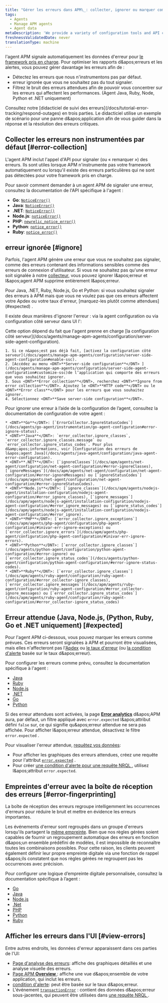 ```yaml
---
title: "Gérer les erreurs dans APM\_: collecter, ignorer ou marquer comme prévu"
tags:
  - Agents
  - Manage APM agents
  - Agent data
metaDescription: 'We provide a variety of configuration tools and API calls to create, ignore, or mark errors as expected.'
freshnessValidatedDate: never
translationType: machine
---
```


l&apos;agent APM signale automatiquement les données d&apos;erreur pour [le framework pris en charge](/docs/agents/manage-apm-agents/installation/compatibility-requirements). Pour optimiser les rapports d&amp;apos;erreurs et les alertes, vous pouvez gérer davantage les erreurs afin de :

* Détectez les erreurs que nous n&apos;instrumentons pas par défaut.
* erreur ignorée que vous ne souhaitez pas du tout signaler.
* Filtrez le bruit des erreurs attendues afin de pouvoir vous concentrer sur les erreurs qui affectent les performances. (Agent Java, Ruby, Node, Python et .NET uniquement)

<Callout variant="tip">
  Consultez notre [didacticiel de suivi des erreurs](/docs/tutorial-error-tracking/respond-outages) en trois parties. Le didacticiel utilise un exemple de scénario pour une panne d&amp;apos;application afin de vous guider dans la réponse et la résolution des erreurs critiques.
</Callout>

## Collecter les erreurs non instrumentées par défaut [#error-collection]

L&apos;agent APM inclut l&apos;appel d&apos;API pour signaler (ou « remarquer ») des erreurs. Ils sont utiles lorsque APM n&apos;instrumente pas votre framework automatiquement ou lorsqu&apos;il existe des erreurs particulières qui ne sont pas détectées pour votre framework pris en charge.

Pour savoir comment demander à un agent APM de signaler une erreur, consultez la documentation de l&apos;API spécifique à l&apos;agent :

* <DNT>**Go**</DNT>: [`NoticeError()`](https://github.com/newrelic/go-agent/blob/master/transaction.go)
* <DNT>**Java**</DNT>: [`NoticeError()`](http://newrelic.github.io/java-agent-api/javadoc/index.html?com/newrelic/api/agent/NewRelic.html)
* <DNT>**.NET**</DNT>: [`NoticeError()`](/docs/agents/net-agent/net-agent-api/notice-error)
* <DNT>**Node.js**</DNT>: [`noticeError()`](/docs/apm/agents/nodejs-agent/api-guides/nodejs-agent-api/#noticeError)
* <DNT>**PHP**</DNT>: [`newrelic_notice_error()`](/docs/agents/php-agent/php-agent-api/newrelic_notice_error)
* <DNT>**Python**</DNT>: [`notice_error()`](/docs/agents/python-agent/python-agent-api/noticeerror-python-agent-api/)
* <DNT>**Ruby**</DNT>: [`notice_error()`](https://www.rubydoc.info/gems/newrelic_rpm/NewRelic/Agent#notice_error-instance_method)

## erreur ignorée [#ignore]

Parfois, l&apos;agent APM génère une erreur que vous ne souhaitez pas signaler, comme des erreurs contenant des informations sensibles comme des erreurs de connexion d&apos;utilisateur. Si vous ne souhaitez pas qu&apos;une erreur soit signalée à notre [collecteur](/docs/accounts-partnerships/education/getting-started-new-relic/glossary#collector), vous pouvez ignorer l&amp;apos;erreur et l&amp;apos;agent APM supprime entièrement l&amp;apos;erreur.

<Callout variant="tip">
  Pour Java, .NET, Ruby, Node.js, Go et Python: si vous souhaitez signaler des erreurs à APM mais que vous ne voulez pas que ces erreurs affectent votre Apdex ou votre taux d&apos;erreur, [marquez-les plutôt comme attendues](#expected) .
</Callout>

Il existe deux manières d&apos;ignorer l&apos;erreur : via la agent configuration ou via configuration côté serveur dans UI l&apos;:

<CollapserGroup>
  <Collapser id="ignore-server-side" title="erreur ignorée lors de configuration côté serveur dans l'UI">
    Cette option dépend du fait que l&apos;agent prenne en charge [la configuration côté serveur](/docs/agents/manage-apm-agents/configuration/server-side-agent-configuration).

    1. Si ce n&apos;est pas déjà fait, [activez la configuration côté serveur](/docs/agents/manage-apm-agents/configuration/server-side-agent-configuration#enable-ssc).
    2. [Accédez au menu <DNT>**Server-side configuration**</DNT> ](/docs/agents/manage-apm-agents/configuration/server-side-agent-configuration#customize-ssc)de l’application qui comporte des erreurs que vous souhaitez ignorer.
    3. Sous <DNT>**Error collection**</DNT>, recherchez <DNT>**Ignore from error collection**</DNT>. Ajoutez le <DNT>**HTTP code**</DNT> ou le <DNT>**Error class**</DNT> pour les erreurs que vous souhaitez ignorer.
    4. Sélectionnez <DNT>**Save server-side configuration**</DNT>.
  </Collapser>

  <Collapser id="ignore-agent-config" title="erreur ignorée lors de agent configuration">
    Pour ignorer une erreur à l’aide de la configuration de l’agent, consultez la documentation de configuration de votre agent :

    * <DNT>**Go**</DNT>: [`ErrorCollector.IgnoreStatusCodes`](/docs/agents/go-agent/instrumentation/go-agent-configuration#error-ignore-status).
    * <DNT>**Java**</DNT>: `error_collector.ignore_classes`, `error_collector.ignore_classes.message` ou `error_collector.ignore_status_codes`. Pour plus d&amp;apos;informations, voir [Configuration des erreurs de l&apos;agent Java](/docs/agents/java-agent/configuration/java-agent-error-configuration).
    * <DNT>**.NET**</DNT>: [`ignoreClasses`](/docs/apm/agents/net-agent/configuration/net-agent-configuration/#error-ignoreClasses), [`ignoreMessages`](/docs/apm/agents/net-agent/configuration/net-agent-configuration/#error-ignoreMessages) ou [`ignoreStatusCodes`](/docs/apm/agents/net-agent/configuration/net-agent-configuration/#error-ignoreStatusCodes).
    * <DNT>**Node.js**</DNT>: [`ignore_classes`](/docs/apm/agents/nodejs-agent/installation-configuration/nodejs-agent-configuration/#error_ignore_classes), [`ignore_messages`](/docs/apm/agents/nodejs-agent/installation-configuration/nodejs-agent-configuration/#error_ignore_messages) ou [`ignore_status_codes`](/docs/apm/agents/nodejs-agent/installation-configuration/nodejs-agent-configuration/#error_ignore).
    * <DNT>**PHP**</DNT>: [`error_collector.ignore_exceptions`](/docs/apm/agents/php-agent/configuration/php-agent-configuration/#inivar-err-ignore-exceptions) ou [`error_collector.ignore_errors`](/docs/apm/agents/php-agent/configuration/php-agent-configuration/#inivar-err-ignore-errors).
    * <DNT>**Python**</DNT>: [`error_collector.ignore_classes`](/docs/agents/python-agent/configuration/python-agent-configuration/#error-ignore) ou [`error_collector.ignore_status_codes`](/docs/agents/python-agent/configuration/python-agent-configuration/#error-ignore-status-codes).
    * <DNT>**Ruby**</DNT>: [`error_collector.ignore_classes`](/docs/apm/agents/ruby-agent/configuration/ruby-agent-configuration/#error_collector-ignore_classes),[`error_collector.ignore_messages`](/docs/apm/agents/ruby-agent/configuration/ruby-agent-configuration/#error_collector-ignore_messages) ou [`error_collector.ignore_status_codes`](/docs/apm/agents/ruby-agent/configuration/ruby-agent-configuration/#error_collector-ignore_status_codes)
  </Collapser>
</CollapserGroup>

## Erreur attendue (Java, Node.js, (Python, Ruby, Go et .NET uniquement) [#expected]

Pour l&apos;agent APM ci-dessous, vous pouvez marquer les erreurs comme prévues. Ces erreurs seront signalées à APM et pourront être visualisées, mais elles n&apos;affecteront pas l&apos;[Apdex](/docs/apm/new-relic-apm/apdex/apdex-measuring-user-satisfaction) ou [le taux d&apos;erreur](/docs/apm/applications-menu/error-analytics/error-analytics-explore-events-behind-errors) (ou [la condition d&apos;alerte](/docs/alerts/new-relic-alerts/defining-conditions/define-alert-conditions) basée sur le taux d&amp;apos;erreur).

Pour configurer les erreurs comme prévu, consultez la documentation spécifique à l&apos;agent :

* [Java](/docs/agents/java-agent/configuration/java-agent-error-configuration)
* [Ruby](/docs/agents/ruby-agent/configuration/ruby-agent-configuration/#error-collector)
* [Node.js](/docs/apm/agents/nodejs-agent/installation-configuration/nodejs-agent-configuration/#error_config)
* [.NET](/docs/apm/agents/net-agent/configuration/net-agent-configuration/#error_collector)
* [Go](/docs/apm/agents/go-agent/configuration/go-agent-configuration/#error-collector)
* [Python](/docs/agents/python-agent/configuration/python-agent-configuration/#error-collector-settings)

Si des erreur attendues sont activées, la page [<DNT>**Error analytics**</DNT>](/docs/apm/applications-menu/error-analytics/error-analytics-explore-events-behind-errors) d&amp;apos;APM aura, par défaut, un filtre appliqué avec `error.expected` l&amp;apos;attribut défini `false` sur, ce qui signifie qu&amp;apos;erreur attendue ne sera pas affichée. Pour afficher l&amp;apos;erreur attendue, désactivez le filtre `error.expected` .

Pour visualiser l&apos;erreur attendue, [requêtez vos données](/docs/using-new-relic/data/understand-data/query-new-relic-data):

* Pour afficher les graphiques des erreurs attendues, créez une requête pour l&apos;attribut [`error.expected`](/docs/insights/insights-data-sources/default-events-attributes/apm-default-event-attributes#transerror-expected) .
* Pour créer [une condition d&apos;alerte pour une requête NRQL ](/docs/alerts/new-relic-alerts/defining-conditions/create-alert-conditions-nrql-queries), utilisez l&amp;apos;attribut `error.expected`.

## Empreintes d&apos;erreur avec la boîte de réception des erreurs [#error-fingerprinting]

La boîte de réception des erreurs regroupe intelligemment les occurrences d&apos;erreurs pour réduire le bruit et mettre en évidence les erreurs importantes.

Les événements d&apos;erreur sont regroupés dans un groupe d&apos;erreurs lorsqu&apos;ils partagent la [même empreinte](/docs/errors-inbox/errors-inbox/#how-groups-work). Bien que nos règles gérées soient capables de fournir un regroupement automatique des erreurs en fonction d&amp;apos;un ensemble prédéfini de modèles, il est impossible de reconnaître toutes les combinaisons possibles. Pour cette raison, les clients peuvent également définir leur propre empreinte digitale via une fonction de rappel s&amp;apos;ils constatent que nos règles gérées ne regroupent pas les occurrences avec précision.

Pour configurer une logique d’empreinte digitale personnalisée, consultez la documentation spécifique à l’agent :

* [Go](/docs/apm/agents/go-agent/api-guides/guide-using-go-agent-api/#error-fingerprinting)
* [Java](/docs/apm/agents/java-agent/api-guides/java-agent-api-register-error-group-callback-to-set-fingerprint)
* [Node.js](/docs/apm/agents/nodejs-agent/api-guides/guide-using-nodejs-agent-api/#errors)
* [.Net](/docs/apm/agents/net-agent/net-agent-api/seterrorgroupcallback-net-agent-api)
* [PHP](/docs/apm/agents/php-agent/php-agent-api/newrelic_set_error_group_callback)
* [Python](/docs/apm/agents/python-agent/python-agent-api/seterrrorgroupcallback-python-agent-api)
* [Ruby](/docs/apm/agents/ruby-agent/api-guides/sending-handled-errors-new-relic/#error-fingerprinting)

## Afficher les erreurs dans l&apos;UI [#view-errors]

Entre autres endroits, les données d&apos;erreur apparaissent dans ces parties de l&apos;UI:

* [Page d&apos;analyse des erreurs](/docs/apm/applications-menu/error-analytics/introduction-error-analytics): affiche des graphiques détaillés et une analyse visuelle des erreurs.
* [Page APM <DNT>**Overview**</DNT> ](/docs/apm/applications-menu/monitoring/apm-overview-page): affiche une vue d&amp;apos;ensemble de votre application, qui inclut les erreurs.
* [condition d&apos;alerte](/docs/alerts/new-relic-alerts/defining-conditions/define-alert-conditions): peut être basée sur le taux d&amp;apos;erreur.
* L&apos;événement [`transactionError`](/docs/insights/insights-data-sources/default-events-attributes/apm-default-event-attributes#transactionerror-event) : contient des données d&amp;apos;erreur sous-jacentes, qui peuvent être utilisées dans [une requête NRQL ](/docs/insights/nrql-new-relic-query-language/using-nrql/introduction-nrql).